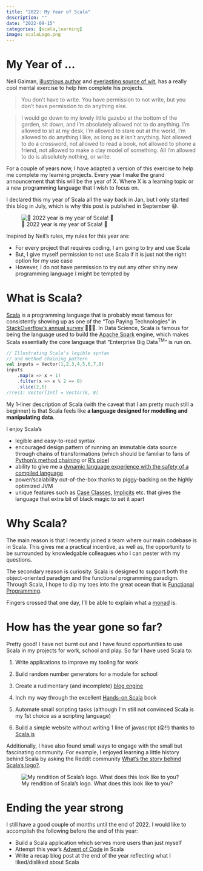 ```yaml
---
title: "2022: My Year of Scala"
description: ""
date: "2022-09-15"
categories: [scala,learning]
image: scalaLogo.png
---
```

# My Year of ...
Neil Gaiman, [illustrious author](https://en.wikipedia.org/wiki/Neil_Gaiman_bibliography) and [everlasting source of wit](https://www.buzzfeed.com/amphtml/jarrylee/neil-gaiman-wins-twitter), has a really cool mental exercise to help him complete his projects.

> You don’t have to write. You have permission to not write, but you don’t have permission to do anything else.

> I would go down to my lovely little gazebo at the bottom of the garden, sit down, and I’m absolutely allowed not to do anything. I’m allowed to sit at my desk, I’m allowed to stare out at the world, I’m allowed to do anything I like, as long as it isn’t anything. Not allowed to do a crossword, not allowed to read a book, not allowed to phone a friend, not allowed to make a clay model of something. All I’m allowed to do is absolutely nothing, or write.

For a couple of years now, I have adapted a version of this exercise to help me complete my learning projects. Every year I make the grand announcement that this will be the year of X. Where X is a learning topic or a new programming language that I wish to focus on. 

:::{.column-margin}
I declared this my year of Scala all the way back in Jan, but I only started this blog in July, which is why this post is published in September 😅.
:::

![🎉 2022 year is my year of Scala! 🎉](https://media.giphy.com/media/YkKPc5T8mFSdqg8yTa/giphy.gif){fig-align="center"}

Inspired by Neil's rules, my rules for this year are:

- For every project that requires coding, I am going to try and use Scala
- But, I give myself permission to not use Scala if it is just not the right option for my use case
- However, I do not have permission to try out any other shiny new programming language I might be tempted by

# What is Scala?
[Scala](https://www.scala-lang.org/) is a programming language that is probably most famous for consistently showing up as one of the "Top Paying Technologies" in [StackOverflow's annual survey](https://insights.stackoverflow.com/survey) 🤑🤑🤑. In Data Science, Scala is famous for being the language used to build the [Apache Spark](https://spark.apache.org/) engine, which makes Scala essentially the core language that "Enterprise Big Data<sup>TM</sup>" is run on.

```scala
// Illustrating Scala's legible syntax
// and method chaining pattern
val inputs = Vector(1,2,3,4,5,6,7,8)
inputs
    .map(x => x + 1)
    .filter(x => x % 2 == 0)
    .slice(2,6)
//res1: Vector[Int] = Vector(6, 8)
```
My 1-liner description of Scala (with the caveat that I am pretty much still a beginner) is that Scala feels like **a language designed for modelling and manipulating data**. 

I enjoy Scala's

- legible and easy-to-read syntax
- encouraged design pattern of running an immutable data source through chains of transformations (which should be familiar to fans of [Python's method chaining](https://tomaugspurger.github.io/method-chaining.html) or [R's pipe](https://style.tidyverse.org/pipes.html))
- ability to give me a [dynamic language experience with the safety of a compiled language](https://www.lihaoyi.com/post/FromFirstPrinciplesWhyScala.html)
- power/scalability out-of-the-box thanks to piggy-backing on the highly optimized JVM
- unique features such as [Case Classes](https://docs.scala-lang.org/tour/case-classes.html), [Implicits](https://docs.scala-lang.org/overviews/core/implicit-classes.html) etc. that gives the language that extra bit of black magic to set it apart

# Why Scala?

The main reason is that I recently joined a team where our main codebase is in Scala. This gives me a practical incentive, as well as, the opportunity to be surrounded by knowledgable colleagues who I can pester with my questions. 

The secondary reason is curiosity. Scala is designed to support both the object-oriented paradigm and the functional programming paradigm. Through Scala, I hope to dip my toes into the great ocean that is [Functional Programming](https://en.wikipedia.org/wiki/Functional_programming). 

:::{.column-margin}
Fingers crossed that one day, I'll be able to explain what a [monad](https://www.youtube.com/watch?v=CMm98RkCgPg) is.
:::

# How has the year gone so far?

Pretty good! I have not burnt out and I have found opportunities to use Scala in my projects for work, school and play. So far I have used Scala to:

1. Write applications to improve my tooling for work

2. Build random number generators for a module for school

3. Create a rudimentary (and incomplete) [blog engine](https://github.com/ddanieltan/scalaBlog)

4. Inch my way through the excellent [Hands-on Scala](https://www.handsonscala.com/) book

5. Automate small scripting tasks (although I'm still not convinced Scala is my 1st choice as a scripting language)

6. Build a simple website without writing 1 line of javascript (😲!!) thanks to [Scala.js](https://www.scala-js.org/)

Additionally, I have also found small ways to engage with the small but fascinating community. For example, I enjoyed learning a little history behind Scala by asking the Reddit community [What's the story behind Scala's logo?](https://www.reddit.com/r/scala/comments/smq3t2/whats_the_story_behind_scalas_logo/).

![My rendition of Scala's logo. What does this look like to you?](scalaLogo.png)

# Ending the year strong

I still have a good couple of months until the end of 2022. I would like to accomplish the following before the end of this year:

- Build a Scala application which serves more users than just myself
- Attempt this year's [Advent of Code](https://adventofcode.com/) in Scala
- Write a recap blog post at the end of the year reflecting what I liked/disliked about Scala
